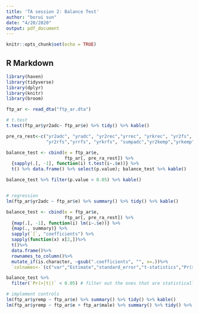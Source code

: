 ```yaml
---
title: 'TA session 2: Balance Test'
author: "borui sun"
date: "4/20/2020"
output: pdf_document
---
```


```r
knitr::opts_chunk$set(echo = TRUE)
```

## R Markdown

```r
library(haven)
library(tidyverse)
library(dplyr)
library(knitr)
library(broom)

ftp_ar <- read_dta("ftp_ar.dta")

# t.test
t.test(ftp_ar$yr2adc~ ftp_ar$e) %>% tidy() %>% kable()

pre_ra_rest<-c("yr2adc", "yradc", "yr2rec","yrrec", "yrkrec", "yr2fs", "yrfs", 
               "yr2rfs","yrrfs", "yrkrfs", "sumpadc","yr2kemp","yrkemp","yr2emp","yremp")

balance_test <- cbind(e = ftp_ar$e,
                      ftp_ar[, pre_ra_rest]) %>%
  {sapply(.[, -1], function(i) t.test(i~.$e))} %>%
  t() %>% data.frame() %>% select(p.value); balance_test %>% kable()

balance_test %>% filter(p.value < 0.05) %>% kable()


# regression
lm(ftp_ar$yr2adc ~ ftp_ar$e) %>% summary() %>% tidy() %>% kable()

balance_test <- cbind(e = ftp_ar$e,
                      ftp_ar[, pre_ra_rest]) %>%
  {map(.[, -1], function(i) lm(i~.$e))} %>%  
  {map(., summary)} %>%
  sapply(`[`, "coefficients") %>%
  sapply(function(x) x[2,])%>%
  t()%>%
  data.frame()%>%
  rownames_to_column()%>%
  mutate_if(is.character, ~gsub(".coefficients", "", x=.))%>%
  `colnames<-`(c("var","Estimate","standard_error","t-statistics","Pr(>|t|)")) ; balance_test %>% kable()

balance_test %>%
  filter(`Pr(>|t|)` < 0.05) # filter out the ones that are statistically significant at 0.1 level

# implement controls 
lm(ftp_ar$yremp ~ ftp_ar$e) %>% summary() %>% tidy() %>% kable()
lm(ftp_ar$yremp ~ ftp_ar$e + ftp_ar$male) %>% summary() %>% tidy() %>% kable()

```
